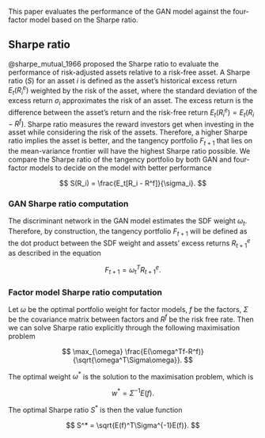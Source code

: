 <!-- # Evaluation metrics -->

This paper evaluates the performance of the GAN model against the
four-factor model based on the Sharpe ratio.

<!--
This paper evaluates the performance of the GAN model against the
Fama French model based on the mispricing error and Sharpe
ratio.

## Mispricing error with beta representation {#beta}

Expected return beta representation refers to the one-factor model
implied by the no-arbitrage condition. We first explain the
exposure to systematic risk $\beta_{t, i}$ formulation
before interpreting the variable of interest: mispricing
error $\alpha_i$.
As explained in [no-arbitrage asset-pricing](#no_arbitrage)
section, no-arbitrage condition implies
$E_t[M_{t+1}R^e_{t+1, i}] = 0$. As shown in the equation
below, using the covariance formula
$Cov(X, Y) = E(XY)-E(X)E(Y)$ we have 
$E_t[M_{t+1}R^e_{t+1, i}] = \beta_{t, i}\lambda_t$
where $\lambda_t$ is the market price of risk that is
independent of asset $i$ and $\beta_{t, i}$ is the quantity
of risk.

\begin{align*}
E_t[M_{t+1}R^e_{t+1, i}] &= 0 = Cov_t[M_{t+1}R^e_{t+1, i}] +
E_t[M_{t+1}]E_t[R^e_{t+1, i}]\\
\Rightarrow E_t[R^e_{t+1, i}] &= 
\left(-\frac{Cov_t[M_{t+1}, R^e_{t+1,
i}]}{Var_t[M_{t+1}]}\right)
\cdot
\frac{Var_t[M_{t+1}]}{E_t[M_{t+1}]}
= \beta_{t, i} \cdot \lambda_t
\end{align*}

We consider the general case where the stochastic discount
factor (SDF) $M_{t+1}$ is an affine transformation of the
tangency portfolio $F_{t+1}$,
and we have $M_{t+1} = a - b F_{t+1}$.
We define the tangency portfolio in terms of the 
excess return compared to the risk-free rate $F_{t+1} :=
\mathbf{\omega}_t^T R^e_{t+1, F}$ with the SDF weight
$\mathbf{\omega}_t$. Furthermore, since
$E[M_{t+1}R^f_{t+1}] = 1 \Rightarrow R^f_{t+1} = 1/E[M_{t+1}]$.
We have:
\begin{align*}
    E_t[R^e_{t+1, i}] &= -Cov_t[a - b F_{t+1},
    R^e_{t+1, i}]R^f_{t+1}
    = b Cov_t[F_{t+1}, R^e_{t+1, i}] R^f_{t+1}
\end{align*}

When the asset $i$ is the tangency portfolio $F_{t+1}$ itself,
we have
\begin{align*}
    E_t[F_{t+1}] = b Cov_t[F_{t+1}, F_{t+1}]
    R^f_{t+1}
    \Rightarrow b = \frac{E_t[F_{t+1}]}
    {Var_t[F_{t+1}] R^f_{t+1}}
\end{align*}

Substituting the value of $b$ we have
\begin{align*}
    E_t[R^e_{t+1, i}] &= 
    \left(\frac{E_t[F_{t+1}]}
    {Var_t[F_{t+1}] R^f_{t+1}}\right)
    \cdot Cov_t[F_{t+1}, R^e_{t+1, i}] R^f_{t+1}\\
    &= \frac{Cov_t[ F_{t+1}, R^e_{t+1, i} ]}
    {Var_t[F_{t+1}]} E_t[F_{t+1}]
    = \beta_{t, i}E_t[F_{t+1}]
\end{align*}

Therefore, the no-arbitrage condition resulted in a
one-factor model with $\alpha_i = 0, E_t[\epsilon_{t+1,
i}]=0$ and $Cov_t[F_{t+1}, \epsilon_{t+1, i}] =0$.
As mispricing error $\alpha_i$ is asset dependent, we
provide summary statistics on the individual asset
$\alpha_i$, test portfolio and the risk $\beta_{t, i}$
sorted decile portfolio statistics.

$$
R^e_{t+1, i} = \alpha_i + \beta_{t, i} F_{t+1} +
\epsilon_{t+1, i}
$$

-->

## Sharpe ratio {#sharpe_ratio}

@sharpe_mutual_1966 proposed the Sharpe ratio to evaluate
the performance of risk-adjusted assets relative to a
risk-free asset. A Sharpe ratio ($S$)
for an asset $i$ is defined as the asset's historical excess
return $E_t(R^e_{i})$ weighted by the risk of the asset,
where the standard deviation of the excess return $\sigma_i$
approximates the risk of an asset. The excess return is the
difference between the asset's return and the risk-free
return $E_t(R^e_{i}) = E_t(R_{i} - R^f)$. Sharpe ratio
measures the reward investors get when investing in the
asset while considering the risk of the
assets. Therefore, a higher Sharpe ratio implies the asset
is better, and the tangency portfolio $F_{t+1}$ that lies
on the mean-variance frontier will have the highest Sharpe
ratio possible. 
We compare the Sharpe ratio of the tangency portfolio by
both GAN and four-factor models to decide on the model with
better performance

$$
S(R_i) = \frac{E_t[R_i - R^f]}{\sigma_i}.
$$

### GAN Sharpe ratio computation

The discriminant network in the GAN model estimates the SDF
weight $\omega_t$. Therefore, by construction, the
tangency portfolio $F_{t+1}$ will be defined as the dot
product between the SDF weight and assets' excess returns
$R^e_{t+1}$ as described in the equation

$$
F_{t+1} = \omega_t^TR^e_{t+1}.
$$

### Factor model Sharpe ratio computation

Let $\omega$ be the optimal portfolio weight for factor
models, $f$ be the factors, $\Sigma$ be the covariance
matrix between factors and $R^f$ be the risk free rate.
Then we can solve Sharpe ratio explicitly through the
following maximisation problem

$$
\max_{\omega} \frac{E(\omega^Tf-R^f)}{\sqrt{\omega^T\Sigma\omega}}.
$$

The optimal weight $\omega^*$ is the solution to the
maximisation problem, which is 

$$
w^* = \Sigma^{-1}E(f).
$$

The optimal Sharpe ratio $S^*$ is then the value function

$$
S^* = \sqrt{E(f)^T\Sigma^{-1}E(f)}.
$$
